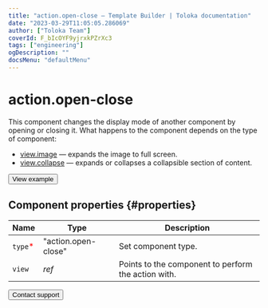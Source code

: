 ```yaml
---
title: "action.open-close — Template Builder | Toloka documentation"
date: "2023-03-29T11:05:05.286069"
author: ["Toloka Team"]
coverId: F_bIcOYF9yjrxkPZrXc3
tags: ["engineering"]
ogDescription: ""
docsMenu: "defaultMenu"
---
```


# action.open-close

This component changes the display mode of another component by opening or closing it. What happens to the component depends on the type of component:

- [view.image](/docs/template-builder/reference/view.image) — expands the image to full screen.
- [view.collapse](/docs/template-builder/reference/view.collapse) — expands or collapses a collapsible section of content.

<Button themeColor="light" view="default" size="l" type="link" url="https://ya.cc/t/5rw-rEtC3tzAcs">View example</Button>

## Component properties {#properties}

**Name** | **Type** | **Description**
----- | ----- | -----
`type`<span style="color: red">\*</span> | "action.open-close" | Set component type.
`view` | _ref_ | Points to the component to perform the action with.

<Button themeColor="light" view="default" size="l" type="link" url="/docs/guide/troubleshooting/support?form-source=template-builder-reference-action-open-close">Contact support</Button>